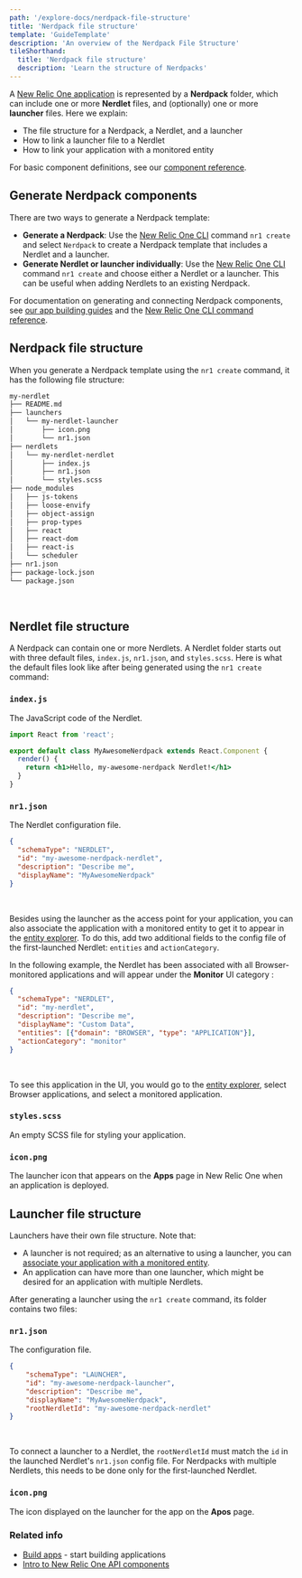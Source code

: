 ```yaml
---
path: '/explore-docs/nerdpack-file-structure'
title: 'Nerdpack file structure'
template: 'GuideTemplate'
description: 'An overview of the Nerdpack File Structure'
tileShorthand:
  title: 'Nerdpack file structure'
  description: 'Learn the structure of Nerdpacks'
---
```


<Intro>

A [New Relic One application](/build-apps) is represented by a **Nerdpack** folder, which can include one or more **Nerdlet** files,
and (optionally) one or more **launcher** files. Here we explain: 

- The file structure for a Nerdpack, a Nerdlet, and a launcher
- How to link a launcher file to a Nerdlet
- How to link your application with a monitored entity

For basic component definitions, see our [component reference](/explore-docs/intro-to-sdk).

</Intro>

## Generate Nerdpack components

There are two ways to generate a Nerdpack template:

- **Generate a Nerdpack**: Use the [New Relic One CLI](https://developer.newrelic.com/build-tools/new-relic-one-applications/cli "Link opens in a new window.") command `nr1 create` and select `Nerdpack` to create a Nerdpack template that includes a Nerdlet and a launcher.
- **Generate Nerdlet or launcher individually**: Use the [New Relic One CLI](/nr1-cli) command `nr1 create` and choose either a Nerdlet or a launcher. This can be useful when adding Nerdlets to an existing Nerdpack.

For documentation on generating and connecting Nerdpack components, see [our app building guides](/build-apps) and the [New Relic One CLI command reference](/nr1-cli).

## Nerdpack file structure

When you generate a Nerdpack template using the `nr1 create` command, it has the following file structure:

```bash copy=false lineNumbers=false
my-nerdlet
├── README.md
├── launchers
│   └── my-nerdlet-launcher
│       ├── icon.png
│       └── nr1.json
├── nerdlets
│   └── my-nerdlet-nerdlet
│       ├── index.js
│       ├── nr1.json
│       └── styles.scss
├── node_modules
│   ├── js-tokens
│   ├── loose-envify
│   ├── object-assign
│   ├── prop-types
│   ├── react
│   ├── react-dom
│   ├── react-is
│   └── scheduler
├── nr1.json
├── package-lock.json
└── package.json
```
<br />

## Nerdlet file structure

A Nerdpack can contain one or more Nerdlets. A Nerdlet folder starts out with three default files, `index.js`, `nr1.json`, and `styles.scss`. Here is what the default files look like after being generated using the `nr1 create` command:

### `index.js`

The JavaScript code of the Nerdlet.

```jsx copy=false lineNumbers=false
import React from 'react';

export default class MyAwesomeNerdpack extends React.Component {
  render() {
    return <h1>Hello, my-awesome-nerdpack Nerdlet!</h1>
  }
}
```

### `nr1.json`

The Nerdlet configuration file.

```json copy=false lineNumbers=false
{
  "schemaType": "NERDLET",
  "id": "my-awesome-nerdpack-nerdlet",
  "description": "Describe me",
  "displayName": "MyAwesomeNerdpack"
}
```
<br/>

Besides using the launcher as the access point for your application, you can also associate the application with
a monitored entity to get it to appear in the [entity explorer](https://docs.newrelic.com/docs/new-relic-one/use-new-relic-one/ui-data/new-relic-one-entity-explorer-view-performance-across-apps-services-hosts). To do this, add two additional fields to the config file of the first-launched Nerdlet: `entities` and `actionCategory`.

In the following example, the Nerdlet has been associated with all Browser-monitored applications and will appear under the **Monitor** UI category :

```json copy=false lineNumbers=false
{
  "schemaType": "NERDLET",
  "id": "my-nerdlet",
  "description": "Describe me",
  "displayName": "Custom Data",
  "entities": [{"domain": "BROWSER", "type": "APPLICATION"}],
  "actionCategory": "monitor"
}
```
<br />

To see this application in the UI, you would go to the
[entity explorer](https://docs.newrelic.com/docs/new-relic-one/use-new-relic-one/ui-data/new-relic-one-entity-explorer-view-performance-across-apps-services-hosts),
 select Browser applications, and select a monitored application.

### `styles.scss`

An empty SCSS file for styling your application.

### `icon.png`

The launcher icon that appears on the **Apps** page in New Relic One when an application is deployed.

## Launcher file structure

Launchers have their own file structure. Note that:

- A launcher is not required; as an alternative to using a launcher, you can  [associate your application with a monitored entity](https://docs.newrelic.com/docs/new-relic-one/use-new-relic-one/build-new-relic-one/new-relic-one-application-nerdpack-file-structure#nerdlet-json).
- An application can have more than one launcher, which might be desired for an application with multiple Nerdlets.

After generating a launcher using the `nr1 create` command, its folder contains two files:

### `nr1.json`

The configuration file.
```json  copy=false lineNumbers=false
{
    "schemaType": "LAUNCHER",
    "id": "my-awesome-nerdpack-launcher",
    "description": "Describe me",
    "displayName": "MyAwesomeNerdpack",
    "rootNerdletId": "my-awesome-nerdpack-nerdlet"    
}
```
<br />

To connect a launcher to a Nerdlet, the  `rootNerdletId`  must match the  `id`  in the launched Nerdlet's  `nr1.json`  config file. For Nerdpacks with multiple Nerdlets, this needs to be done only for the first-launched Nerdlet.

### `icon.png`

The icon displayed on the launcher for the app on the **Apos** page.

### Related info

- [Build apps](/build-apps) - start building applications
- [Intro to New Relic One API components](/explore-docs/intro-to-sdk)

